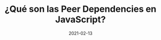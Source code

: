 ---
title: ¿Qué son las Peer Dependencies en JavaScript?
date: 2021-02-13
description: Las peer dependencies es una herramienta muy útil para crear paquetes de npm y poder reusar nuestro código sin duplicar dependencias. En este post te explico cómo funcionan.
tags: [javascript,npm]
cover: ../../preview.png
draft: true
---